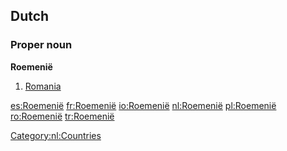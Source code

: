 ==Dutch==

===Proper noun===
'''Roemenië'''

# [[Romania]]

[[Category:nl:Countries]]

[[es:Roemenië]]
[[fr:Roemenië]]
[[io:Roemenië]]
[[nl:Roemenië]]
[[pl:Roemenië]]
[[ro:Roemenië]]
[[tr:Roemenië]]